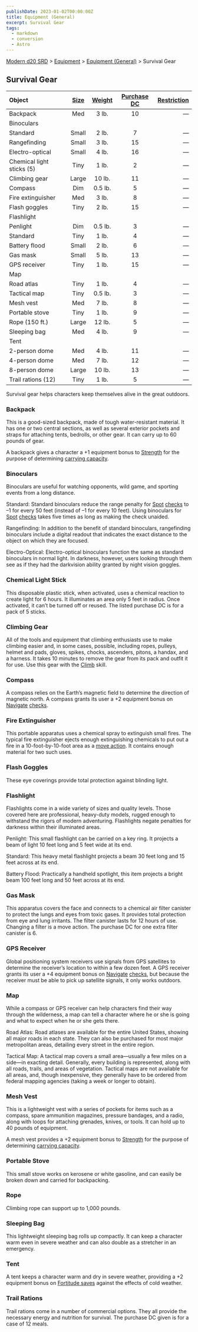 ```yaml
---
publishDate: 2023-01-02T00:00:00Z
title: Equipment (General)
excerpt: Survival Gear
tags:
  - markdown
  - conversion
  - Astro
---
```


[Modern d20 SRD](/#modernD20) > [Equipment](modern-d20-srd-equipment-index) > [Equipment (General)](modern-d20-srd-equipment-equipment-general) > Survival Gear

## Survival Gear

| Object                    | [Size](modern-d20-srd-equipment-equipment-general) | [Weight](modern-d20-srd-equipment-equipment-general) | [Purchase DC](modern-d20-srd-equipment-equipment-general) | [Restriction](modern-d20-srd-equipment-equipment-general) |
| :------------------------ | :------------------------------------------------: | :--------------------------------------------------: | :-------------------------------------------------------: | --------------------------------------------------------: |
| Backpack                  |                        Med                         |                        3 lb.                         |                            10                             |                                                          — |
| Binoculars                |                                                    |                                                      |                                                           |                                                           |
| Standard                  |                       Small                        |                        2 lb.                         |                             7                             |                                                          — |
| Rangefinding              |                       Small                        |                        3 lb.                         |                            15                             |                                                          — |
| Electro-optical           |                       Small                        |                        4 lb.                         |                            16                             |                                                          — |
| Chemical light sticks (5) |                        Tiny                        |                        1 lb.                         |                             2                             |                                                          — |
| Climbing gear             |                       Large                        |                        10 lb.                        |                            11                             |                                                          — |
| Compass                   |                        Dim                         |                       0.5 lb.                        |                             5                             |                                                          — |
| Fire extinguisher         |                        Med                         |                        3 lb.                         |                             8                             |                                                          — |
| Flash goggles             |                        Tiny                        |                        2 lb.                         |                            15                             |                                                          — |
| Flashlight                |                                                    |                                                      |                                                           |                                                           |
| Penlight                  |                        Dim                         |                       0.5 lb.                        |                             3                             |                                                          — |
| Standard                  |                        Tiny                        |                        1 lb.                         |                             4                             |                                                          — |
| Battery flood             |                       Small                        |                        2 lb.                         |                             6                             |                                                          — |
| Gas mask                  |                       Small                        |                        5 lb.                         |                            13                             |                                                          — |
| GPS receiver              |                        Tiny                        |                        1 lb.                         |                            15                             |                                                          — |
| Map                       |                                                    |                                                      |                                                           |                                                           |
| Road atlas                |                        Tiny                        |                        1 lb.                         |                             4                             |                                                          — |
| Tactical map              |                        Tiny                        |                       0.5 lb.                        |                             3                             |                                                          — |
| Mesh vest                 |                        Med                         |                        7 lb.                         |                             8                             |                                                          — |
| Portable stove            |                        Tiny                        |                        1 lb.                         |                             9                             |                                                          — |
| Rope (150 ft.)            |                       Large                        |                        12 lb.                        |                             5                             |                                                          — |
| Sleeping bag              |                        Med                         |                        4 lb.                         |                             9                             |                                                          — |
| Tent                      |                                                    |                                                      |                                                           |                                                           |
| 2-person dome             |                        Med                         |                        4 lb.                         |                            11                             |                                                          — |
| 4-person dome             |                        Med                         |                        7 lb.                         |                            12                             |                                                          — |
| 8-person dome             |                       Large                        |                        10 lb.                        |                            13                             |                                                          — |
| Trail rations (12)        |                        Tiny                        |                        1 lb.                         |                             5                             |                                                          — |

Survival gear helps characters keep themselves alive in the great outdoors.

### Backpack

This is a good-sized backpack, made of tough water-resistant material. It has one or two central sections, as well as several exterior pockets and straps for attaching tents, bedrolls, or other gear. It can carry up to 60 pounds of gear.

A backpack gives a character a +1 equipment bonus to [Strength](modern-d20-srd-basics-ability-scores) for the purpose of determining [carrying capacity](modern-d20-srd-equipment-carrying-capacity).

### Binoculars

Binoculars are useful for watching opponents, wild game, and sporting events from a long distance.

Standard: Standard binoculars reduce the range penalty for [Spot](modern-d20-srd-skills-spot) [checks](modern-d20-srd-skills-skill-basics-php#skill-check-index) to –1 for every 50 feet (instead of –1 for every 10 feet). Using binoculars for [Spot](modern-d20-srd-skills-spot) [checks](modern-d20-srd-skills-skill-basics-php#skill-check-index) takes five times as long as making the check unaided.

Rangefinding: In addition to the benefit of standard binoculars, rangefinding binoculars include a digital readout that indicates the exact distance to the object on which they are focused.

Electro-Optical: Electro-optical binoculars function the same as standard binoculars in normal light. In darkness, however, users looking through them see as if they had the darkvision ability granted by night vision goggles.

### Chemical Light Stick

This disposable plastic stick, when activated, uses a chemical reaction to create light for 6 hours. It illuminates an area only 5 feet in radius. Once activated, it can’t be turned off or reused. The listed purchase DC is for a pack of 5 sticks.

### Climbing Gear

All of the tools and equipment that climbing enthusiasts use to make climbing easier and, in some cases, possible, including ropes, pulleys, helmet and pads, gloves, spikes, chocks, ascenders, pitons, a handax, and a harness. It takes 10 minutes to remove the gear from its pack and outfit it for use. Use this gear with the [Climb](modern-d20-srd-skills-climb) skill.

### Compass

A compass relies on the Earth’s magnetic field to determine the direction of magnetic north. A compass grants its user a +2 equipment bonus on [Navigate](modern-d20-srd-skills-navigate) [checks](modern-d20-srd-skills-skill-basics-php#skill-check-index).

### Fire Extinguisher

This portable apparatus uses a chemical spray to extinguish small fires. The typical fire extinguisher ejects enough extinguishing chemicals to put out a fire in a 10-foot-by-10-foot area as a [move action](modern-d20-srd-combat-move-actions). It contains enough material for two such uses.

### Flash Goggles

These eye coverings provide total protection against blinding light.

### Flashlight

Flashlights come in a wide variety of sizes and quality levels. Those covered here are professional, heavy-duty models, rugged enough to withstand the rigors of modern adventuring. Flashlights negate penalties for darkness within their illuminated areas.

Penlight: This small flashlight can be carried on a key ring. It projects a beam of light 10 feet long and 5 feet wide at its end.

Standard: This heavy metal flashlight projects a beam 30 feet long and 15 feet across at its end.

Battery Flood: Practically a handheld spotlight, this item projects a bright beam 100 feet long and 50 feet across at its end.

### Gas Mask

This apparatus covers the face and connects to a chemical air filter canister to protect the lungs and eyes from toxic gases. It provides total protection from eye and lung irritants. The filter canister lasts for 12 hours of use. Changing a filter is a move action. The purchase DC for one extra filter canister is 6.

### GPS Receiver

Global positioning system receivers use signals from GPS satellites to determine the receiver’s location to within a few dozen feet. A GPS receiver grants its user a +4 equipment bonus on [Navigate](modern-d20-srd-skills-navigate) [checks](modern-d20-srd-skills-skill-basics-php#skill-check-index), but because the receiver must be able to pick up satellite signals, it only works outdoors.

### Map

While a compass or GPS receiver can help characters find their way through the wilderness, a map can tell a character where he or she is going and what to expect when he or she gets there.

Road Atlas: Road atlases are available for the entire United States, showing all major roads in each state. They can also be purchased for most major metropolitan areas, detailing every street in the entire region.

Tactical Map: A tactical map covers a small area—usually a few miles on a side—in exacting detail. Generally, every building is represented, along with all roads, trails, and areas of vegetation. Tactical maps are not available for all areas, and, though inexpensive, they generally have to be ordered from federal mapping agencies (taking a week or longer to obtain).

### Mesh Vest

This is a lightweight vest with a series of pockets for items such as a compass, spare ammunition magazines, pressure bandages, and a radio, along with loops for attaching grenades, knives, or tools. It can hold up to 40 pounds of equipment.

A mesh vest provides a +2 equipment bonus to [Strength](modern-d20-srd-basics-ability-scores) for the purpose of determining [carrying capacity](modern-d20-srd-equipment-carrying-capacity).

### Portable Stove

This small stove works on kerosene or white gasoline, and can easily be broken down and carried for backpacking.

### Rope

Climbing rope can support up to 1,000 pounds.

### Sleeping Bag

This lightweight sleeping bag rolls up compactly. It can keep a character warm even in severe weather and can also double as a stretcher in an emergency.

### Tent

A tent keeps a character warm and dry in severe weather, providing a +2 equipment bonus on [Fortitude saves](modern-d20-srd-basics-saving-throws) against the effects of cold weather.

### Trail Rations

Trail rations come in a number of commercial options. They all provide the necessary energy and nutrition for survival. The purchase DC given is for a case of 12 meals.
